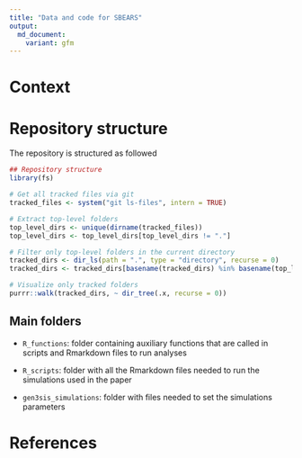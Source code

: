 ```yaml
---
title: "Data and code for SBEARS"
output: 
  md_document:
    variant: gfm
---
```


<!-- README.md is generated from README.Rmd. Please edit that file -->

# Context

# Repository structure

The repository is structured as followed

```r
## Repository structure
library(fs)

# Get all tracked files via git
tracked_files <- system("git ls-files", intern = TRUE)

# Extract top-level folders
top_level_dirs <- unique(dirname(tracked_files))
top_level_dirs <- top_level_dirs[top_level_dirs != "."]

# Filter only top-level folders in the current directory
tracked_dirs <- dir_ls(path = ".", type = "directory", recurse = 0)
tracked_dirs <- tracked_dirs[basename(tracked_dirs) %in% basename(top_level_dirs)]

# Visualize only tracked folders
purrr::walk(tracked_dirs, ~ dir_tree(.x, recurse = 0))


```

## Main folders

- `R_functions`: folder containing auxiliary functions that are called in 
    scripts and Rmarkdown files to run analyses
    
- `R_scripts`: folder with all the Rmarkdown files needed to run the simulations
    used in the paper
    
- `gen3sis_simulations`: folder with files needed to set the simulations parameters




# References
